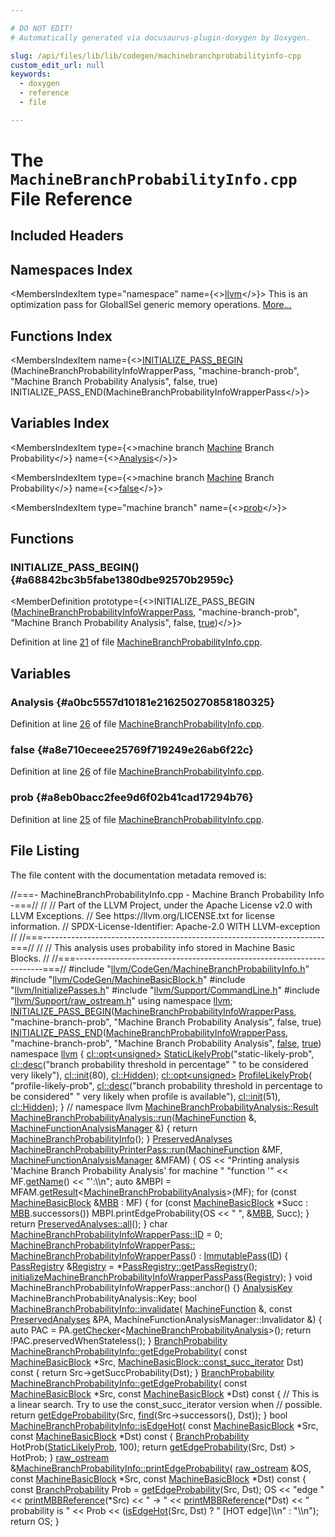 ```yaml
---

# DO NOT EDIT!
# Automatically generated via docusaurus-plugin-doxygen by Doxygen.

slug: /api/files/lib/lib/codegen/machinebranchprobabilityinfo-cpp
custom_edit_url: null
keywords:
  - doxygen
  - reference
  - file

---
```





# The `MachineBranchProbabilityInfo.cpp` File Reference

<DoxygenPage pluginConfig={pluginConfig}>



## Included Headers

<IncludesList>
<IncludesListItem
  filePath="llvm/CodeGen/MachineBranchProbabilityInfo.h"
  permalink="/docs/api/files/include/include/llvm/include/llvm/codegen/machinebranchprobabilityinfo-h"
  isLocal="true" />
<IncludesListItem
  filePath="llvm/CodeGen/MachineBasicBlock.h"
  permalink="/docs/api/files/include/include/llvm/include/llvm/codegen/machinebasicblock-h"
  isLocal="true" />
<IncludesListItem
  filePath="llvm/InitializePasses.h"
  permalink="/docs/api/files/include/include/llvm/initializepasses-h"
  isLocal="true" />
<IncludesListItem
  filePath="llvm/Support/CommandLine.h"
  permalink="/docs/api/files/include/include/llvm/include/llvm/support/commandline-h"
  isLocal="true" />
<IncludesListItem
  filePath="llvm/Support/raw_ostream.h"
  permalink="/docs/api/files/include/include/llvm/include/llvm/support/raw-ostream-h"
  isLocal="true" />
</IncludesList>

## Namespaces Index

<MembersIndex>

<MembersIndexItem
  type="namespace"
  name={<><a href="/docs/api/namespaces/llvm">llvm</a></>}>
This is an optimization pass for GlobalISel generic memory operations. <a href="/docs/api/namespaces/llvm/#details">More...</a>
</MembersIndexItem>

</MembersIndex>

## Functions Index

<MembersIndex>

<MembersIndexItem
  name={<><a href="#a68842bc3b5fabe1380dbe92570b2959c">INITIALIZE&#95;PASS&#95;BEGIN</a> (MachineBranchProbabilityInfoWrapperPass, &quot;machine-branch-prob&quot;, &quot;Machine Branch Probability Analysis&quot;, false, true) INITIALIZE&#95;PASS&#95;END(MachineBranchProbabilityInfoWrapperPass</>}>
</MembersIndexItem>

</MembersIndex>

## Variables Index

<MembersIndex>

<MembersIndexItem
  type={<>machine branch <a href="/docs/api/files/lib/lib/passes/passbuilderbindings-cpp/#a2e16e55de32fe349f3e8242166918205">Machine</a> Branch Probability</>}
  name={<><a href="#a0bc5557d10181e216250270858180325">Analysis</a></>}>
</MembersIndexItem>

<MembersIndexItem
  type={<>machine branch <a href="/docs/api/files/lib/lib/passes/passbuilderbindings-cpp/#a2e16e55de32fe349f3e8242166918205">Machine</a> Branch Probability</>}
  name={<><a href="#a8e710eceee25769f719249e26ab6f22c">false</a></>}>
</MembersIndexItem>

<MembersIndexItem
  type="machine branch"
  name={<><a href="#a8eb0bacc2fee9d6f02b41cad17294b76">prob</a></>}>
</MembersIndexItem>

</MembersIndex>


<SectionDefinition>

## Functions

### INITIALIZE&#95;PASS&#95;BEGIN() {#a68842bc3b5fabe1380dbe92570b2959c}

<MemberDefinition
  prototype={<>INITIALIZE&#95;PASS&#95;BEGIN (<a href="/docs/api/classes/llvm/machinebranchprobabilityinfowrapperpass">MachineBranchProbabilityInfoWrapperPass</a>, &quot;machine-branch-prob&quot;, &quot;Machine Branch Probability Analysis&quot;, false, <a href="/docs/api/files/lib/lib/analysis/basicaliasanalysis-cpp/#af6d5cafbdfc5313e65d990120021a3ec">true</a>)</>}>

Definition at line <a href="#l00021">21</a> of file <a href="/docs/api/files/lib/lib/codegen/machinebranchprobabilityinfo-cpp">MachineBranchProbabilityInfo.cpp</a>.
</MemberDefinition>

</SectionDefinition>

<SectionDefinition>

## Variables

### Analysis {#a0bc5557d10181e216250270858180325}

<MemberDefinition
  prototype="machine branch Machine Branch Probability Analysis">

Definition at line <a href="#l00026">26</a> of file <a href="/docs/api/files/lib/lib/codegen/machinebranchprobabilityinfo-cpp">MachineBranchProbabilityInfo.cpp</a>.
</MemberDefinition>

### false {#a8e710eceee25769f719249e26ab6f22c}

<MemberDefinition
  prototype="machine branch Machine Branch Probability false">

Definition at line <a href="#l00026">26</a> of file <a href="/docs/api/files/lib/lib/codegen/machinebranchprobabilityinfo-cpp">MachineBranchProbabilityInfo.cpp</a>.
</MemberDefinition>

### prob {#a8eb0bacc2fee9d6f02b41cad17294b76}

<MemberDefinition
  prototype="machine branch prob">

Definition at line <a href="#l00025">25</a> of file <a href="/docs/api/files/lib/lib/codegen/machinebranchprobabilityinfo-cpp">MachineBranchProbabilityInfo.cpp</a>.
</MemberDefinition>

</SectionDefinition>

## File Listing

The file content with the documentation metadata removed is:

<ProgramListing>

<Link id="l00001" /><CodeLine lineNumber="1"><Highlight kind="comment">//===- MachineBranchProbabilityInfo.cpp - Machine Branch Probability Info -===//</Highlight><Highlight kind="normal"></Highlight></CodeLine>
<Link id="l00002" /><CodeLine lineNumber="2"><Highlight kind="normal"></Highlight><Highlight kind="comment">//</Highlight><Highlight kind="normal"></Highlight></CodeLine>
<Link id="l00003" /><CodeLine lineNumber="3"><Highlight kind="normal"></Highlight><Highlight kind="comment">// Part of the LLVM Project, under the Apache License v2.0 with LLVM Exceptions.</Highlight><Highlight kind="normal"></Highlight></CodeLine>
<Link id="l00004" /><CodeLine lineNumber="4"><Highlight kind="normal"></Highlight><Highlight kind="comment">// See https://llvm.org/LICENSE.txt for license information.</Highlight><Highlight kind="normal"></Highlight></CodeLine>
<Link id="l00005" /><CodeLine lineNumber="5"><Highlight kind="normal"></Highlight><Highlight kind="comment">// SPDX-License-Identifier: Apache-2.0 WITH LLVM-exception</Highlight><Highlight kind="normal"></Highlight></CodeLine>
<Link id="l00006" /><CodeLine lineNumber="6"><Highlight kind="normal"></Highlight><Highlight kind="comment">//</Highlight><Highlight kind="normal"></Highlight></CodeLine>
<Link id="l00007" /><CodeLine lineNumber="7"><Highlight kind="normal"></Highlight><Highlight kind="comment">//===----------------------------------------------------------------------===//</Highlight><Highlight kind="normal"></Highlight></CodeLine>
<Link id="l00008" /><CodeLine lineNumber="8"><Highlight kind="normal"></Highlight><Highlight kind="comment">//</Highlight><Highlight kind="normal"></Highlight></CodeLine>
<Link id="l00009" /><CodeLine lineNumber="9"><Highlight kind="normal"></Highlight><Highlight kind="comment">// This analysis uses probability info stored in Machine Basic Blocks.</Highlight><Highlight kind="normal"></Highlight></CodeLine>
<Link id="l00010" /><CodeLine lineNumber="10"><Highlight kind="normal"></Highlight><Highlight kind="comment">//</Highlight><Highlight kind="normal"></Highlight></CodeLine>
<Link id="l00011" /><CodeLine lineNumber="11"><Highlight kind="normal"></Highlight><Highlight kind="comment">//===----------------------------------------------------------------------===//</Highlight><Highlight kind="normal"></Highlight></CodeLine>
<Link id="l00012" /><CodeLine lineNumber="12"><Highlight kind="normal"></Highlight></CodeLine>
<Link id="l00013" /><CodeLine lineNumber="13"><Highlight kind="normal"></Highlight><Highlight kind="preprocessor">#include &quot;<a href="/docs/api/files/include/include/llvm/include/llvm/codegen/machinebranchprobabilityinfo-h">llvm/CodeGen/MachineBranchProbabilityInfo.h</a>&quot;</Highlight><Highlight kind="normal"></Highlight></CodeLine>
<Link id="l00014" /><CodeLine lineNumber="14"><Highlight kind="normal"></Highlight><Highlight kind="preprocessor">#include &quot;<a href="/docs/api/files/include/include/llvm/include/llvm/codegen/machinebasicblock-h">llvm/CodeGen/MachineBasicBlock.h</a>&quot;</Highlight><Highlight kind="normal"></Highlight></CodeLine>
<Link id="l00015" /><CodeLine lineNumber="15"><Highlight kind="normal"></Highlight><Highlight kind="preprocessor">#include &quot;<a href="/docs/api/files/include/include/llvm/initializepasses-h">llvm/InitializePasses.h</a>&quot;</Highlight><Highlight kind="normal"></Highlight></CodeLine>
<Link id="l00016" /><CodeLine lineNumber="16"><Highlight kind="normal"></Highlight><Highlight kind="preprocessor">#include &quot;<a href="/docs/api/files/include/include/llvm/include/llvm/support/commandline-h">llvm/Support/CommandLine.h</a>&quot;</Highlight><Highlight kind="normal"></Highlight></CodeLine>
<Link id="l00017" /><CodeLine lineNumber="17"><Highlight kind="normal"></Highlight><Highlight kind="preprocessor">#include &quot;<a href="/docs/api/files/include/include/llvm/include/llvm/support/raw-ostream-h">llvm/Support/raw&#95;ostream.h</a>&quot;</Highlight><Highlight kind="normal"></Highlight></CodeLine>
<Link id="l00018" /><CodeLine lineNumber="18"><Highlight kind="normal"></Highlight></CodeLine>
<Link id="l00019" /><CodeLine lineNumber="19"><Highlight kind="normal"></Highlight><Highlight kind="keyword">using namespace </Highlight><Highlight kind="normal"><a href="/docs/api/namespaces/llvm">llvm</a>;</Highlight></CodeLine>
<Link id="l00020" /><CodeLine lineNumber="20"><Highlight kind="normal"></Highlight></CodeLine>
<Link id="l00021" /><CodeLine lineNumber="21" lineLink="#a68842bc3b5fabe1380dbe92570b2959c"><Highlight kind="normal"><a href="/docs/api/files/include/include/llvm/passsupport-h/#aaa970fc931c1c63037a8182e028d04b1">INITIALIZE&#95;PASS&#95;BEGIN</a>(<a href="/docs/api/classes/llvm/machinebranchprobabilityinfowrapperpass">MachineBranchProbabilityInfoWrapperPass</a>,</Highlight></CodeLine>
<Link id="l00022" /><CodeLine lineNumber="22"><Highlight kind="normal">                      </Highlight><Highlight kind="stringliteral">&quot;machine-branch-prob&quot;</Highlight><Highlight kind="normal">,</Highlight></CodeLine>
<Link id="l00023" /><CodeLine lineNumber="23"><Highlight kind="normal">                      </Highlight><Highlight kind="stringliteral">&quot;Machine Branch Probability Analysis&quot;</Highlight><Highlight kind="normal">, </Highlight><Highlight kind="keyword">false</Highlight><Highlight kind="normal">, </Highlight><Highlight kind="keyword">true</Highlight><Highlight kind="normal">)</Highlight></CodeLine>
<Link id="l00024" /><CodeLine lineNumber="24"><Highlight kind="normal"><a href="/docs/api/files/include/include/llvm/passsupport-h/#a74ce8276b89067e806f67c45a6d92575">INITIALIZE&#95;PASS&#95;END</a>(<a href="/docs/api/classes/llvm/machinebranchprobabilityinfowrapperpass">MachineBranchProbabilityInfoWrapperPass</a>,</Highlight></CodeLine>
<Link id="l00025" /><CodeLine lineNumber="25" lineLink="#a8eb0bacc2fee9d6f02b41cad17294b76"><Highlight kind="normal">                    </Highlight><Highlight kind="stringliteral">&quot;machine-branch-prob&quot;</Highlight><Highlight kind="normal">,</Highlight></CodeLine>
<Link id="l00026" /><CodeLine lineNumber="26" lineLink="#a0bc5557d10181e216250270858180325"><Highlight kind="normal">                    </Highlight><Highlight kind="stringliteral">&quot;Machine Branch Probability Analysis&quot;</Highlight><Highlight kind="normal">, <a href="/docs/api/namespaces/false">false</a>, <a href="/docs/api/files/lib/lib/analysis/basicaliasanalysis-cpp/#af6d5cafbdfc5313e65d990120021a3ec">true</a>)</Highlight></CodeLine>
<Link id="l00027" /><CodeLine lineNumber="27"><Highlight kind="normal"></Highlight></CodeLine>
<Link id="l00028" /><CodeLine lineNumber="28"><Highlight kind="normal">namespace <a href="/docs/api/namespaces/llvm">llvm</a> &#123;</Highlight></CodeLine>
<Link id="l00029" /><CodeLine lineNumber="29"><Highlight kind="normal"><a href="/docs/api/classes/llvm/cl/opt">cl::opt&lt;unsigned&gt;</a></Highlight></CodeLine>
<Link id="l00030" /><CodeLine lineNumber="30" lineLink="/docs/api/namespaces/llvm/#a256759f25cee5ecc356d53a407d7935c"><Highlight kind="normal">    <a href="/docs/api/namespaces/llvm/#a75dea20875e2199efbf65662db1234d8">StaticLikelyProb</a>(</Highlight><Highlight kind="stringliteral">&quot;static-likely-prob&quot;</Highlight><Highlight kind="normal">,</Highlight></CodeLine>
<Link id="l00031" /><CodeLine lineNumber="31"><Highlight kind="normal">                     <a href="/docs/api/structs/llvm/cl/desc">cl::desc</a>(</Highlight><Highlight kind="stringliteral">&quot;branch probability threshold in percentage&quot;</Highlight><Highlight kind="normal"></Highlight></CodeLine>
<Link id="l00032" /><CodeLine lineNumber="32"><Highlight kind="normal">                              </Highlight><Highlight kind="stringliteral">&quot; to be considered very likely&quot;</Highlight><Highlight kind="normal">),</Highlight></CodeLine>
<Link id="l00033" /><CodeLine lineNumber="33"><Highlight kind="normal">                     <a href="/docs/api/namespaces/llvm/cl/#ac12e6a8f3a1b511f0dee2ed6de0ae806">cl::init</a>(80), <a href="/docs/api/namespaces/llvm/cl/#a68075925a54790e71ca790e1d4f21a40a263ac008d8d31f13ce460395fc4cf7e6">cl::Hidden</a>);</Highlight></CodeLine>
<Link id="l00034" /><CodeLine lineNumber="34"><Highlight kind="normal"></Highlight></CodeLine>
<Link id="l00035" /><CodeLine lineNumber="35" lineLink="/docs/api/namespaces/llvm/#a146e57e2f0c6bbd1e53246f3d6a0c899"><Highlight kind="normal"><a href="/docs/api/classes/llvm/cl/opt">cl::opt&lt;unsigned&gt;</a> <a href="/docs/api/namespaces/llvm/#a4de1c8a569d0350e16d8c5e0746d5bbf">ProfileLikelyProb</a>(</Highlight></CodeLine>
<Link id="l00036" /><CodeLine lineNumber="36"><Highlight kind="normal">    </Highlight><Highlight kind="stringliteral">&quot;profile-likely-prob&quot;</Highlight><Highlight kind="normal">,</Highlight></CodeLine>
<Link id="l00037" /><CodeLine lineNumber="37"><Highlight kind="normal">    <a href="/docs/api/structs/llvm/cl/desc">cl::desc</a>(</Highlight><Highlight kind="stringliteral">&quot;branch probability threshold in percentage to be considered&quot;</Highlight><Highlight kind="normal"></Highlight></CodeLine>
<Link id="l00038" /><CodeLine lineNumber="38"><Highlight kind="normal">             </Highlight><Highlight kind="stringliteral">&quot; very likely when profile is available&quot;</Highlight><Highlight kind="normal">),</Highlight></CodeLine>
<Link id="l00039" /><CodeLine lineNumber="39"><Highlight kind="normal">    <a href="/docs/api/namespaces/llvm/cl/#ac12e6a8f3a1b511f0dee2ed6de0ae806">cl::init</a>(51), <a href="/docs/api/namespaces/llvm/cl/#a68075925a54790e71ca790e1d4f21a40a263ac008d8d31f13ce460395fc4cf7e6">cl::Hidden</a>);</Highlight></CodeLine>
<Link id="l00040" /><CodeLine lineNumber="40"><Highlight kind="normal">&#125; </Highlight><Highlight kind="comment">// namespace llvm</Highlight><Highlight kind="normal"></Highlight></CodeLine>
<Link id="l00041" /><CodeLine lineNumber="41"><Highlight kind="normal"></Highlight></CodeLine>
<Link id="l00042" /><CodeLine lineNumber="42"><Highlight kind="normal"><a href="/docs/api/classes/llvm/machinebranchprobabilityanalysis/#ae57889bdf15bd1f47ba0fa82af59ea67">MachineBranchProbabilityAnalysis::Result</a></Highlight></CodeLine>
<Link id="l00043" /><CodeLine lineNumber="43" lineLink="/docs/api/classes/llvm/machinebranchprobabilityanalysis/#ae33b5ca2e96bad3d8fcb7dd89a9a5b96"><Highlight kind="normal"><a href="/docs/api/classes/llvm/machinebranchprobabilityanalysis/#ae33b5ca2e96bad3d8fcb7dd89a9a5b96">MachineBranchProbabilityAnalysis::run</a>(<a href="/docs/api/classes/llvm/machinefunction">MachineFunction</a> &amp;,</Highlight></CodeLine>
<Link id="l00044" /><CodeLine lineNumber="44"><Highlight kind="normal">                                      <a href="/docs/api/namespaces/llvm/#a064825a8817522ca733ac413a7122d36">MachineFunctionAnalysisManager</a> &amp;) &#123;</Highlight></CodeLine>
<Link id="l00045" /><CodeLine lineNumber="45"><Highlight kind="normal">  </Highlight><Highlight kind="keywordflow">return</Highlight><Highlight kind="normal"> <a href="/docs/api/classes/llvm/machinebranchprobabilityinfo">MachineBranchProbabilityInfo</a>();</Highlight></CodeLine>
<Link id="l00046" /><CodeLine lineNumber="46"><Highlight kind="normal">&#125;</Highlight></CodeLine>
<Link id="l00047" /><CodeLine lineNumber="47"><Highlight kind="normal"></Highlight></CodeLine>
<Link id="l00048" /><CodeLine lineNumber="48"><Highlight kind="normal"><a href="/docs/api/classes/llvm/preservedanalyses">PreservedAnalyses</a></Highlight></CodeLine>
<Link id="l00049" /><CodeLine lineNumber="49" lineLink="/docs/api/classes/llvm/machinebranchprobabilityprinterpass/#a7aef24d9b265073b477cd3781bb733ef"><Highlight kind="normal"><a href="/docs/api/classes/llvm/machinebranchprobabilityprinterpass/#a7aef24d9b265073b477cd3781bb733ef">MachineBranchProbabilityPrinterPass::run</a>(<a href="/docs/api/classes/llvm/machinefunction">MachineFunction</a> &amp;MF,</Highlight></CodeLine>
<Link id="l00050" /><CodeLine lineNumber="50"><Highlight kind="normal">                                         <a href="/docs/api/namespaces/llvm/#a064825a8817522ca733ac413a7122d36">MachineFunctionAnalysisManager</a> &amp;MFAM) &#123;</Highlight></CodeLine>
<Link id="l00051" /><CodeLine lineNumber="51"><Highlight kind="normal">  OS &lt;&lt; </Highlight><Highlight kind="stringliteral">&quot;Printing analysis &#39;Machine Branch Probability Analysis&#39; for machine &quot;</Highlight><Highlight kind="normal"></Highlight></CodeLine>
<Link id="l00052" /><CodeLine lineNumber="52"><Highlight kind="normal">        </Highlight><Highlight kind="stringliteral">&quot;function &#39;&quot;</Highlight><Highlight kind="normal"></Highlight></CodeLine>
<Link id="l00053" /><CodeLine lineNumber="53"><Highlight kind="normal">     &lt;&lt; MF.<a href="/docs/api/classes/llvm/machinefunction/#a3d142c9e7c066059e15232c56dec9e2e">getName</a>() &lt;&lt; </Highlight><Highlight kind="stringliteral">&quot;&#39;:\\n&quot;</Highlight><Highlight kind="normal">;</Highlight></CodeLine>
<Link id="l00054" /><CodeLine lineNumber="54"><Highlight kind="normal">  </Highlight><Highlight kind="keyword">auto</Highlight><Highlight kind="normal"> &amp;MBPI = MFAM.<a href="/docs/api/classes/llvm/analysismanager/#aaab1fad63e4f3b8679469720a873fedd">getResult</a>&lt;<a href="/docs/api/classes/llvm/machinebranchprobabilityanalysis">MachineBranchProbabilityAnalysis</a>&gt;(MF);</Highlight></CodeLine>
<Link id="l00055" /><CodeLine lineNumber="55"><Highlight kind="normal">  </Highlight><Highlight kind="keywordflow">for</Highlight><Highlight kind="normal"> (</Highlight><Highlight kind="keyword">const</Highlight><Highlight kind="normal"> <a href="/docs/api/classes/llvm/machinebasicblock">MachineBasicBlock</a> &amp;<a href="/docs/api/files/lib/lib/target/lib/target/arm/armslshardening-cpp/#a5958512eae2979bd2eb383977996a600">MBB</a> : MF) &#123;</Highlight></CodeLine>
<Link id="l00056" /><CodeLine lineNumber="56"><Highlight kind="normal">    </Highlight><Highlight kind="keywordflow">for</Highlight><Highlight kind="normal"> (</Highlight><Highlight kind="keyword">const</Highlight><Highlight kind="normal"> <a href="/docs/api/classes/llvm/machinebasicblock">MachineBasicBlock</a> &#42;Succ : <a href="/docs/api/files/lib/lib/target/lib/target/arm/armslshardening-cpp/#a5958512eae2979bd2eb383977996a600">MBB</a>.successors())</Highlight></CodeLine>
<Link id="l00057" /><CodeLine lineNumber="57"><Highlight kind="normal">      MBPI.printEdgeProbability(OS &lt;&lt; </Highlight><Highlight kind="stringliteral">&quot;  &quot;</Highlight><Highlight kind="normal">, &amp;<a href="/docs/api/files/lib/lib/target/lib/target/arm/armslshardening-cpp/#a5958512eae2979bd2eb383977996a600">MBB</a>, Succ);</Highlight></CodeLine>
<Link id="l00058" /><CodeLine lineNumber="58"><Highlight kind="normal">  &#125;</Highlight></CodeLine>
<Link id="l00059" /><CodeLine lineNumber="59"><Highlight kind="normal">  </Highlight><Highlight kind="keywordflow">return</Highlight><Highlight kind="normal"> <a href="/docs/api/classes/llvm/preservedanalyses/#a1258a1ff55557c27684010ebd7283712">PreservedAnalyses::all</a>();</Highlight></CodeLine>
<Link id="l00060" /><CodeLine lineNumber="60"><Highlight kind="normal">&#125;</Highlight></CodeLine>
<Link id="l00061" /><CodeLine lineNumber="61"><Highlight kind="normal"></Highlight></CodeLine>
<Link id="l00062" /><CodeLine lineNumber="62"><Highlight kind="normal"></Highlight><Highlight kind="keywordtype">char</Highlight><Highlight kind="normal"> <a href="/docs/api/classes/llvm/machinebranchprobabilityinfowrapperpass/#aafc15fdbf488643942de242b26402023">MachineBranchProbabilityInfoWrapperPass::ID</a> = 0;</Highlight></CodeLine>
<Link id="l00063" /><CodeLine lineNumber="63"><Highlight kind="normal"></Highlight></CodeLine>
<Link id="l00064" /><CodeLine lineNumber="64" lineLink="/docs/api/classes/llvm/machinebranchprobabilityinfowrapperpass/#ad81c5080ac82b77e1411da9d8aa8699b"><Highlight kind="normal"><a href="/docs/api/classes/llvm/machinebranchprobabilityinfowrapperpass/#ad81c5080ac82b77e1411da9d8aa8699b">MachineBranchProbabilityInfoWrapperPass::</a></Highlight></CodeLine>
<Link id="l00065" /><CodeLine lineNumber="65"><Highlight kind="normal"><a href="/docs/api/classes/llvm/machinebranchprobabilityinfowrapperpass/#ad81c5080ac82b77e1411da9d8aa8699b">MachineBranchProbabilityInfoWrapperPass</a>()</Highlight></CodeLine>
<Link id="l00066" /><CodeLine lineNumber="66"><Highlight kind="normal">    : <a href="/docs/api/classes/llvm/immutablepass/#a4d664099280bb09275254d64c329d25d">ImmutablePass</a>(<a href="/docs/api/classes/llvm/machinebranchprobabilityinfowrapperpass/#aafc15fdbf488643942de242b26402023">ID</a>) &#123;</Highlight></CodeLine>
<Link id="l00067" /><CodeLine lineNumber="67"><Highlight kind="normal">  <a href="/docs/api/classes/llvm/passregistry">PassRegistry</a> &amp;<a href="/docs/api/classes/llvm/registry">Registry</a> = &#42;<a href="/docs/api/classes/llvm/passregistry/#a05a729900b76c89e808c6c3094921b2f">PassRegistry::getPassRegistry</a>();</Highlight></CodeLine>
<Link id="l00068" /><CodeLine lineNumber="68"><Highlight kind="normal">  <a href="/docs/api/namespaces/llvm/#ac987285fa5fecc311656f65fc030c431">initializeMachineBranchProbabilityInfoWrapperPassPass</a>(<a href="/docs/api/classes/llvm/registry">Registry</a>);</Highlight></CodeLine>
<Link id="l00069" /><CodeLine lineNumber="69"><Highlight kind="normal">&#125;</Highlight></CodeLine>
<Link id="l00070" /><CodeLine lineNumber="70"><Highlight kind="normal"></Highlight></CodeLine>
<Link id="l00071" /><CodeLine lineNumber="71"><Highlight kind="normal"></Highlight><Highlight kind="keywordtype">void</Highlight><Highlight kind="normal"> MachineBranchProbabilityInfoWrapperPass::anchor() &#123;&#125;</Highlight></CodeLine>
<Link id="l00072" /><CodeLine lineNumber="72"><Highlight kind="normal"></Highlight></CodeLine>
<Link id="l00073" /><CodeLine lineNumber="73"><Highlight kind="normal"><a href="/docs/api/structs/llvm/analysiskey">AnalysisKey</a> MachineBranchProbabilityAnalysis::Key;</Highlight></CodeLine>
<Link id="l00074" /><CodeLine lineNumber="74"><Highlight kind="normal"></Highlight></CodeLine>
<Link id="l00075" /><CodeLine lineNumber="75" lineLink="/docs/api/classes/llvm/machinebranchprobabilityinfo/#a3cdcc5c57bbaa51937e0eba3197be755"><Highlight kind="normal"></Highlight><Highlight kind="keywordtype">bool</Highlight><Highlight kind="normal"> <a href="/docs/api/classes/llvm/machinebranchprobabilityinfo/#a3cdcc5c57bbaa51937e0eba3197be755">MachineBranchProbabilityInfo::invalidate</a>(</Highlight></CodeLine>
<Link id="l00076" /><CodeLine lineNumber="76"><Highlight kind="normal">    <a href="/docs/api/classes/llvm/machinefunction">MachineFunction</a> &amp;, </Highlight><Highlight kind="keyword">const</Highlight><Highlight kind="normal"> <a href="/docs/api/classes/llvm/preservedanalyses">PreservedAnalyses</a> &amp;PA,</Highlight></CodeLine>
<Link id="l00077" /><CodeLine lineNumber="77"><Highlight kind="normal">    MachineFunctionAnalysisManager::Invalidator &amp;) &#123;</Highlight></CodeLine>
<Link id="l00078" /><CodeLine lineNumber="78"><Highlight kind="normal">  </Highlight><Highlight kind="keyword">auto</Highlight><Highlight kind="normal"> PAC = PA.<a href="/docs/api/classes/llvm/preservedanalyses/#aa7a1b769f9c57010cc41d9c3bb9d39c6">getChecker</a>&lt;<a href="/docs/api/classes/llvm/machinebranchprobabilityanalysis">MachineBranchProbabilityAnalysis</a>&gt;();</Highlight></CodeLine>
<Link id="l00079" /><CodeLine lineNumber="79"><Highlight kind="normal">  </Highlight><Highlight kind="keywordflow">return</Highlight><Highlight kind="normal"> !PAC.preservedWhenStateless();</Highlight></CodeLine>
<Link id="l00080" /><CodeLine lineNumber="80"><Highlight kind="normal">&#125;</Highlight></CodeLine>
<Link id="l00081" /><CodeLine lineNumber="81"><Highlight kind="normal"></Highlight></CodeLine>
<Link id="l00082" /><CodeLine lineNumber="82" lineLink="/docs/api/classes/llvm/machinebranchprobabilityinfo/#af41c2e9c27e387f0dcd7be82afdfc347"><Highlight kind="normal"><a href="/docs/api/classes/llvm/branchprobability">BranchProbability</a> <a href="/docs/api/classes/llvm/machinebranchprobabilityinfo/#ad78fb9b4721b71aa297bd2bda44e7e39">MachineBranchProbabilityInfo::getEdgeProbability</a>(</Highlight></CodeLine>
<Link id="l00083" /><CodeLine lineNumber="83"><Highlight kind="normal">    </Highlight><Highlight kind="keyword">const</Highlight><Highlight kind="normal"> <a href="/docs/api/classes/llvm/machinebasicblock">MachineBasicBlock</a> &#42;Src,</Highlight></CodeLine>
<Link id="l00084" /><CodeLine lineNumber="84"><Highlight kind="normal">    <a href="/docs/api/classes/llvm/machinebasicblock/#a3f43e04d827b07cf1d5366554d03f748">MachineBasicBlock::const&#95;succ&#95;iterator</a> Dst)</Highlight><Highlight kind="keyword"> const </Highlight><Highlight kind="normal">&#123;</Highlight></CodeLine>
<Link id="l00085" /><CodeLine lineNumber="85"><Highlight kind="normal">  </Highlight><Highlight kind="keywordflow">return</Highlight><Highlight kind="normal"> Src-&gt;getSuccProbability(Dst);</Highlight></CodeLine>
<Link id="l00086" /><CodeLine lineNumber="86"><Highlight kind="normal">&#125;</Highlight></CodeLine>
<Link id="l00087" /><CodeLine lineNumber="87"><Highlight kind="normal"></Highlight></CodeLine>
<Link id="l00088" /><CodeLine lineNumber="88" lineLink="/docs/api/classes/llvm/machinebranchprobabilityinfo/#ad78fb9b4721b71aa297bd2bda44e7e39"><Highlight kind="normal"><a href="/docs/api/classes/llvm/branchprobability">BranchProbability</a> <a href="/docs/api/classes/llvm/machinebranchprobabilityinfo/#ad78fb9b4721b71aa297bd2bda44e7e39">MachineBranchProbabilityInfo::getEdgeProbability</a>(</Highlight></CodeLine>
<Link id="l00089" /><CodeLine lineNumber="89"><Highlight kind="normal">    </Highlight><Highlight kind="keyword">const</Highlight><Highlight kind="normal"> <a href="/docs/api/classes/llvm/machinebasicblock">MachineBasicBlock</a> &#42;Src, </Highlight><Highlight kind="keyword">const</Highlight><Highlight kind="normal"> <a href="/docs/api/classes/llvm/machinebasicblock">MachineBasicBlock</a> &#42;Dst)</Highlight><Highlight kind="keyword"> const </Highlight><Highlight kind="normal">&#123;</Highlight></CodeLine>
<Link id="l00090" /><CodeLine lineNumber="90"><Highlight kind="normal">  </Highlight><Highlight kind="comment">// This is a linear search. Try to use the const&#95;succ&#95;iterator version when</Highlight><Highlight kind="normal"></Highlight></CodeLine>
<Link id="l00091" /><CodeLine lineNumber="91"><Highlight kind="normal">  </Highlight><Highlight kind="comment">// possible.</Highlight><Highlight kind="normal"></Highlight></CodeLine>
<Link id="l00092" /><CodeLine lineNumber="92"><Highlight kind="normal">  </Highlight><Highlight kind="keywordflow">return</Highlight><Highlight kind="normal"> <a href="/docs/api/classes/llvm/machinebranchprobabilityinfo/#ad78fb9b4721b71aa297bd2bda44e7e39">getEdgeProbability</a>(Src, <a href="/docs/api/namespaces/llvm/#a086e9fbdb06276db7753101a08a63adf">find</a>(Src-&gt;successors(), Dst));</Highlight></CodeLine>
<Link id="l00093" /><CodeLine lineNumber="93"><Highlight kind="normal">&#125;</Highlight></CodeLine>
<Link id="l00094" /><CodeLine lineNumber="94"><Highlight kind="normal"></Highlight></CodeLine>
<Link id="l00095" /><CodeLine lineNumber="95" lineLink="/docs/api/classes/llvm/machinebranchprobabilityinfo/#a6cd25f432a77253606cc6387d0057833"><Highlight kind="normal"></Highlight><Highlight kind="keywordtype">bool</Highlight><Highlight kind="normal"> <a href="/docs/api/classes/llvm/machinebranchprobabilityinfo/#a6cd25f432a77253606cc6387d0057833">MachineBranchProbabilityInfo::isEdgeHot</a>(</Highlight></CodeLine>
<Link id="l00096" /><CodeLine lineNumber="96"><Highlight kind="normal">    </Highlight><Highlight kind="keyword">const</Highlight><Highlight kind="normal"> <a href="/docs/api/classes/llvm/machinebasicblock">MachineBasicBlock</a> &#42;Src, </Highlight><Highlight kind="keyword">const</Highlight><Highlight kind="normal"> <a href="/docs/api/classes/llvm/machinebasicblock">MachineBasicBlock</a> &#42;Dst)</Highlight><Highlight kind="keyword"> const </Highlight><Highlight kind="normal">&#123;</Highlight></CodeLine>
<Link id="l00097" /><CodeLine lineNumber="97"><Highlight kind="normal">  <a href="/docs/api/classes/llvm/branchprobability">BranchProbability</a> HotProb(<a href="/docs/api/namespaces/llvm/#a75dea20875e2199efbf65662db1234d8">StaticLikelyProb</a>, 100);</Highlight></CodeLine>
<Link id="l00098" /><CodeLine lineNumber="98"><Highlight kind="normal">  </Highlight><Highlight kind="keywordflow">return</Highlight><Highlight kind="normal"> <a href="/docs/api/classes/llvm/machinebranchprobabilityinfo/#ad78fb9b4721b71aa297bd2bda44e7e39">getEdgeProbability</a>(Src, Dst) &gt; HotProb;</Highlight></CodeLine>
<Link id="l00099" /><CodeLine lineNumber="99"><Highlight kind="normal">&#125;</Highlight></CodeLine>
<Link id="l00100" /><CodeLine lineNumber="100"><Highlight kind="normal"></Highlight></CodeLine>
<Link id="l00101" /><CodeLine lineNumber="101" lineLink="/docs/api/classes/llvm/machinebranchprobabilityinfo/#a22940e98d6895d17808a5b217d742b91"><Highlight kind="normal"><a href="/docs/api/classes/llvm/raw-ostream">raw&#95;ostream</a> &amp;<a href="/docs/api/classes/llvm/machinebranchprobabilityinfo/#a22940e98d6895d17808a5b217d742b91">MachineBranchProbabilityInfo::printEdgeProbability</a>(</Highlight></CodeLine>
<Link id="l00102" /><CodeLine lineNumber="102"><Highlight kind="normal">    <a href="/docs/api/classes/llvm/raw-ostream">raw&#95;ostream</a> &amp;OS, </Highlight><Highlight kind="keyword">const</Highlight><Highlight kind="normal"> <a href="/docs/api/classes/llvm/machinebasicblock">MachineBasicBlock</a> &#42;Src,</Highlight></CodeLine>
<Link id="l00103" /><CodeLine lineNumber="103"><Highlight kind="normal">    </Highlight><Highlight kind="keyword">const</Highlight><Highlight kind="normal"> <a href="/docs/api/classes/llvm/machinebasicblock">MachineBasicBlock</a> &#42;Dst)</Highlight><Highlight kind="keyword"> const </Highlight><Highlight kind="normal">&#123;</Highlight></CodeLine>
<Link id="l00104" /><CodeLine lineNumber="104"><Highlight kind="normal"></Highlight></CodeLine>
<Link id="l00105" /><CodeLine lineNumber="105"><Highlight kind="normal">  </Highlight><Highlight kind="keyword">const</Highlight><Highlight kind="normal"> <a href="/docs/api/classes/llvm/branchprobability">BranchProbability</a> Prob = <a href="/docs/api/classes/llvm/machinebranchprobabilityinfo/#ad78fb9b4721b71aa297bd2bda44e7e39">getEdgeProbability</a>(Src, Dst);</Highlight></CodeLine>
<Link id="l00106" /><CodeLine lineNumber="106"><Highlight kind="normal">  OS &lt;&lt; </Highlight><Highlight kind="stringliteral">&quot;edge &quot;</Highlight><Highlight kind="normal"> &lt;&lt; <a href="/docs/api/namespaces/llvm/#af7881286e3ea4d7f1c4a63c87c132dac">printMBBReference</a>(&#42;Src) &lt;&lt; </Highlight><Highlight kind="stringliteral">&quot; -&gt; &quot;</Highlight><Highlight kind="normal"> &lt;&lt; <a href="/docs/api/namespaces/llvm/#af7881286e3ea4d7f1c4a63c87c132dac">printMBBReference</a>(&#42;Dst)</Highlight></CodeLine>
<Link id="l00107" /><CodeLine lineNumber="107"><Highlight kind="normal">     &lt;&lt; </Highlight><Highlight kind="stringliteral">&quot; probability is &quot;</Highlight><Highlight kind="normal"> &lt;&lt; Prob</Highlight></CodeLine>
<Link id="l00108" /><CodeLine lineNumber="108"><Highlight kind="normal">     &lt;&lt; (<a href="/docs/api/classes/llvm/machinebranchprobabilityinfo/#a6cd25f432a77253606cc6387d0057833">isEdgeHot</a>(Src, Dst) ? </Highlight><Highlight kind="stringliteral">&quot; &#91;HOT edge&#93;\\n&quot;</Highlight><Highlight kind="normal"> : </Highlight><Highlight kind="stringliteral">&quot;\\n&quot;</Highlight><Highlight kind="normal">);</Highlight></CodeLine>
<Link id="l00109" /><CodeLine lineNumber="109"><Highlight kind="normal"></Highlight></CodeLine>
<Link id="l00110" /><CodeLine lineNumber="110"><Highlight kind="normal">  </Highlight><Highlight kind="keywordflow">return</Highlight><Highlight kind="normal"> OS;</Highlight></CodeLine>
<Link id="l00111" /><CodeLine lineNumber="111"><Highlight kind="normal">&#125;</Highlight></CodeLine>

</ProgramListing>

</DoxygenPage>
